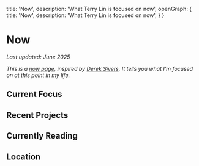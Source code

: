   title: 'Now',
  description: 'What Terry Lin is focused on now',
  openGraph: {
    title: 'Now',
    description: 'What Terry Lin is focused on now',
  }
}

# Now

*Last updated: June 2025*

*This is a [now page](https://nownownow.com/about), inspired by [Derek Sivers](https://sive.rs/now). It tells you what I'm focused on at this point in my life.*

## Current Focus

## Recent Projects

## Currently Reading

## Location 